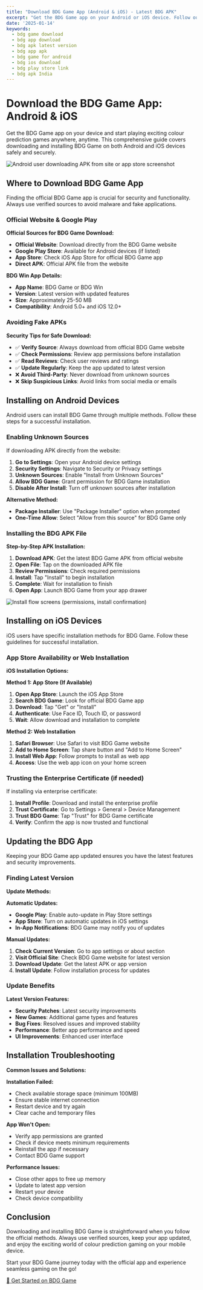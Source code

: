 ```yaml
---
title: "Download BDG Game App (Android & iOS) - Latest BDG APK"
excerpt: "Get the BDG Game app on your Android or iOS device. Follow our download and installation guide to start playing the BDG color prediction game instantly."
date: '2025-01-14'
keywords:
  - bdg game download
  - bdg app download
  - bdg apk latest version
  - bdg app apk
  - bdg game for android
  - bdg ios download
  - bdg play store link
  - bdg apk India
---
```


# Download the BDG Game App: Android & iOS

Get the BDG Game app on your device and start playing exciting colour prediction games anywhere, anytime. This comprehensive guide covers downloading and installing BDG Game on both Android and iOS devices safely and securely.

![Android user downloading APK from site or app store screenshot](/placeholder-android-download.jpg)

## Where to Download BDG Game App

Finding the official BDG Game app is crucial for security and functionality. Always use verified sources to avoid malware and fake applications.

### Official Website & Google Play

**Official Sources for BDG Game Download:**

- **Official Website**: Download directly from the BDG Game website
- **Google Play Store**: Available for Android devices (if listed)
- **App Store**: Check iOS App Store for official BDG Game app
- **Direct APK**: Official APK file from the website

**BDG Win App Details:**
- **App Name**: BDG Game or BDG Win
- **Version**: Latest version with updated features
- **Size**: Approximately 25-50 MB
- **Compatibility**: Android 5.0+ and iOS 12.0+

### Avoiding Fake APKs

**Security Tips for Safe Download:**

- ✅ **Verify Source**: Always download from official BDG Game website
- ✅ **Check Permissions**: Review app permissions before installation
- ✅ **Read Reviews**: Check user reviews and ratings
- ✅ **Update Regularly**: Keep the app updated to latest version
- ❌ **Avoid Third-Party**: Never download from unknown sources
- ❌ **Skip Suspicious Links**: Avoid links from social media or emails

## Installing on Android Devices

Android users can install BDG Game through multiple methods. Follow these steps for a successful installation.

### Enabling Unknown Sources

If downloading APK directly from the website:

1. **Go to Settings**: Open your Android device settings
2. **Security Settings**: Navigate to Security or Privacy settings
3. **Unknown Sources**: Enable "Install from Unknown Sources"
4. **Allow BDG Game**: Grant permission for BDG Game installation
5. **Disable After Install**: Turn off unknown sources after installation

**Alternative Method:**
- **Package Installer**: Use "Package Installer" option when prompted
- **One-Time Allow**: Select "Allow from this source" for BDG Game only

### Installing the BDG APK File

**Step-by-Step APK Installation:**

1. **Download APK**: Get the latest BDG Game APK from official website
2. **Open File**: Tap on the downloaded APK file
3. **Review Permissions**: Check required permissions
4. **Install**: Tap "Install" to begin installation
5. **Complete**: Wait for installation to finish
6. **Open App**: Launch BDG Game from your app drawer

![Install flow screens (permissions, install confirmation)](/placeholder-install-flow.jpg)

## Installing on iOS Devices

iOS users have specific installation methods for BDG Game. Follow these guidelines for successful installation.

### App Store Availability or Web Installation

**iOS Installation Options:**

**Method 1: App Store (If Available)**
1. **Open App Store**: Launch the iOS App Store
2. **Search BDG Game**: Look for official BDG Game app
3. **Download**: Tap "Get" or "Install"
4. **Authenticate**: Use Face ID, Touch ID, or password
5. **Wait**: Allow download and installation to complete

**Method 2: Web Installation**
1. **Safari Browser**: Use Safari to visit BDG Game website
2. **Add to Home Screen**: Tap share button and "Add to Home Screen"
3. **Install Web App**: Follow prompts to install as web app
4. **Access**: Use the web app icon on your home screen

### Trusting the Enterprise Certificate (if needed)

If installing via enterprise certificate:

1. **Install Profile**: Download and install the enterprise profile
2. **Trust Certificate**: Go to Settings > General > Device Management
3. **Trust BDG Game**: Tap "Trust" for BDG Game certificate
4. **Verify**: Confirm the app is now trusted and functional

## Updating the BDG App

Keeping your BDG Game app updated ensures you have the latest features and security improvements.

### Finding Latest Version

**Update Methods:**

**Automatic Updates:**
- **Google Play**: Enable auto-update in Play Store settings
- **App Store**: Turn on automatic updates in iOS settings
- **In-App Notifications**: BDG Game may notify you of updates

**Manual Updates:**
1. **Check Current Version**: Go to app settings or about section
2. **Visit Official Site**: Check BDG Game website for latest version
3. **Download Update**: Get the latest APK or app version
4. **Install Update**: Follow installation process for updates

### Update Benefits

**Latest Version Features:**
- **Security Patches**: Latest security improvements
- **New Games**: Additional game types and features
- **Bug Fixes**: Resolved issues and improved stability
- **Performance**: Better app performance and speed
- **UI Improvements**: Enhanced user interface

## Installation Troubleshooting

**Common Issues and Solutions:**

**Installation Failed:**
- Check available storage space (minimum 100MB)
- Ensure stable internet connection
- Restart device and try again
- Clear cache and temporary files

**App Won't Open:**
- Verify app permissions are granted
- Check if device meets minimum requirements
- Reinstall the app if necessary
- Contact BDG Game support

**Performance Issues:**
- Close other apps to free up memory
- Update to latest app version
- Restart your device
- Check device compatibility

## Conclusion

Downloading and installing BDG Game is straightforward when you follow the official methods. Always use verified sources, keep your app updated, and enjoy the exciting world of colour prediction gaming on your mobile device.

Start your BDG Game journey today with the official app and experience seamless gaming on the go!

<div className="mt-8 text-center">
  <a 
    href="https://bdgwina.co/#/register?invitationCode=3422740317" 
    target="_blank" 
    rel="nofollow noopener"
    className="inline-flex items-center justify-center px-8 py-4 bg-gradient-to-r from-gold-500 to-gold-600 hover:from-gold-600 hover:to-gold-700 text-white font-bold rounded-lg shadow-lg transform hover:scale-105 transition-all duration-300"
    style={{
      background: 'linear-gradient(135deg, #D4AF37 0%, #F59E0B 50%, #D4AF37 100%)',
      backgroundSize: '200% 100%',
      animation: 'shimmer 2s infinite',
      boxShadow: '0 6px 20px rgba(212, 175, 55, 0.4)'
    }}
  >
    <span className="mr-2">🎁</span>
    Get Started on BDG Game
  </a>
</div>
